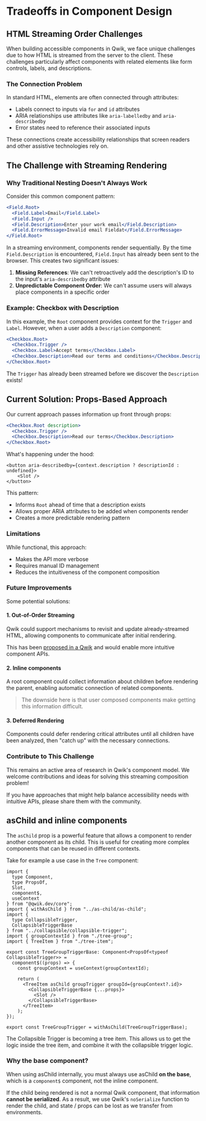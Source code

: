 # Tradeoffs in Component Design

## HTML Streaming Order Challenges

When building accessible components in Qwik, we face unique challenges due to how HTML is streamed from the server to the client. These challenges particularly affect components with related elements like form controls, labels, and descriptions.

### The Connection Problem

In standard HTML, elements are often connected through attributes:
- Labels connect to inputs via `for` and `id` attributes
- ARIA relationships use attributes like `aria-labelledby` and `aria-describedby`
- Error states need to reference their associated inputs

These connections create accessibility relationships that screen readers and other assistive technologies rely on.

## The Challenge with Streaming Rendering

### Why Traditional Nesting Doesn't Always Work

Consider this common component pattern:

```jsx
<Field.Root>
  <Field.Label>Email</Field.Label>
  <Field.Input />
  <Field.Description>Enter your work email</Field.Description>
  <Field.ErrorMessage>Invalid email Fieldat</Field.ErrorMessage>
</Field.Root>
```

In a streaming environment, components render sequentially. By the time `Field.Description` is encountered, `Field.Input` has already been sent to the browser. This creates two significant issues:

1. **Missing References**: We can't retroactively add the description's ID to the input's `aria-describedby` attribute
2. **Unpredictable Component Order**: We can't assume users will always place components in a specific order

### Example: Checkbox with Description

<Showcase name="description" />

In this example, the `Root` component provides context for the `Trigger` and `Label`. However, when a user adds a `Description` component:

```jsx
<Checkbox.Root>
  <Checkbox.Trigger />
  <Checkbox.Label>Accept terms</Checkbox.Label>
  <Checkbox.Description>Read our terms and conditions</Checkbox.Description>
</Checkbox.Root>
```

The `Trigger` has already been streamed before we discover the `Description` exists!

## Current Solution: Props-Based Approach

Our current approach passes information up front through props:

```jsx
<Checkbox.Root description>
  <Checkbox.Trigger />
  <Checkbox.Description>Read our terms</Checkbox.Description>
</Checkbox.Root>
```

What's happening under the hood:

```tsx
<button aria-describedby={context.description ? descriptionId : undefined}>
    <Slot />
</button>
```

This pattern:
- Informs `Root` ahead of time that a description exists
- Allows proper ARIA attributes to be added when components render
- Creates a more predictable rendering pattern

### Limitations

While functional, this approach:
- Makes the API more verbose
- Requires manual ID management
- Reduces the intuitiveness of the component composition

### Future Improvements

Some potential solutions:

#### 1. Out-of-Order Streaming

Qwik could support mechanisms to revisit and update already-streamed HTML, allowing components to communicate after initial rendering.

This has been [proposed in a Qwik](https://github.com/QwikDev/qwik-evolution/discussions/16) and would enable more intuitive component APIs.

#### 2. Inline components

A root component could collect information about children before rendering the parent, enabling automatic connection of related components.

> The downside here is that user composed components make getting this information difficult.

#### 3. Deferred Rendering

Components could defer rendering critical attributes until all children have been analyzed, then "catch up" with the necessary connections.

### Contribute to This Challenge

This remains an active area of research in Qwik's component model. We welcome contributions and ideas for solving this streaming composition problem!

If you have approaches that might help balance accessibility needs with intuitive APIs, please share them with the community.

## asChild and inline components

The `asChild` prop is a powerful feature that allows a component to render another component as its child. This is useful for creating more complex components that can be reused in different contexts.

Take for example a use case in the `Tree` component:

```tsx
import {
  type Component,
  type PropsOf,
  Slot,
  component$,
  useContext
} from "@qwik.dev/core";
import { withAsChild } from "../as-child/as-child";
import {
  type CollapsibleTrigger,
  CollapsibleTriggerBase
} from "../collapsible/collapsible-trigger";
import { groupContextId } from "./tree-group";
import { TreeItem } from "./tree-item";

export const TreeGroupTriggerBase: Component<PropsOf<typeof CollapsibleTrigger>> =
  component$((props) => {
    const groupContext = useContext(groupContextId);
    
    return (
      <TreeItem asChild groupTrigger groupId={groupContext?.id}>
        <CollapsibleTriggerBase {...props}>
          <Slot />
        </CollapsibleTriggerBase>
      </TreeItem>
    );
});

export const TreeGroupTrigger = withAsChild(TreeGroupTriggerBase);

```

The Collapsible Trigger is becoming a tree item. This allows us to get the logic inside the tree item, and combine it with the collapsible trigger logic.

### Why the base component?

When using asChild internally, you must always use asChild **on the base**, which is a `component$` component, not the inline component.

If the child being rendered is not a normal Qwik component, that information **cannot be serialized**. As a result, we use Qwik's `noSerialize` function to render the child, and state / props can be lost as we transfer from environments.